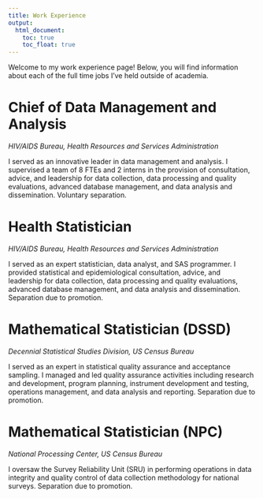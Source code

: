 ```yaml
---
title: Work Experience
output: 
  html_document:
    toc: true
    toc_float: true
---
```


Welcome to my work experience page! Below, you will find information about each of the full time jobs I've held outside of academia. 

# Chief of Data Management and Analysis

*HIV/AIDS Bureau, Health Resources and Services Administration*

I served as an innovative leader in data management and analysis. I supervised a team of 8 FTEs and 2 interns in the provision of consultation, advice, and leadership for data collection, data processing and quality evaluations, advanced database management, and data analysis and dissemination. Voluntary separation. 


# Health Statistician

*HIV/AIDS Bureau, Health Resources and Services Administration*

I served as an expert statistician, data analyst, and SAS programmer. I provided statistical and epidemiological consultation, advice, and leadership for data collection, data processing and quality evaluations, advanced database management, and data analysis and dissemination. Separation due to promotion.

# Mathematical Statistician (DSSD)

*Decennial Statistical Studies Division, US Census Bureau*

I served as an expert in statistical quality assurance and acceptance sampling. I managed and led quality assurance activities including research and development, program planning, instrument development and testing, operations management, and data analysis and reporting. Separation due to promotion.

# Mathematical Statistician (NPC)

*National Processing Center, US Census Bureau*

I oversaw the Survey Reliability Unit (SRU) in performing operations in data integrity and quality control of data collection methodology for national surveys. Separation due to promotion.